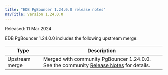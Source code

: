 ```yaml
---
title: "EDB PgBouncer 1.24.0.0 release notes"
navTitle: Version 1.24.0.0
---
```


Released: 11 Mar 2024

EDB PgBouncer 1.24.0.0 includes the following upstream merge:

| Type           | Description                                                                                                                                       |
|----------------|---------------------------------------------------------------------------------------------------------------------------------------------------|
| Upstream merge | Merged with community PgBouncer 1.24.0.0. See the community [Release Notes](https://www.pgbouncer.org/changelog.html#pgbouncer-124x) for details. |
